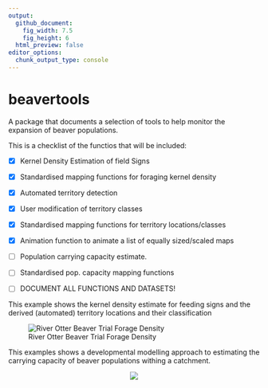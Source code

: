 ```yaml
---
output: 
  github_document:
    fig_width: 7.5
    fig_height: 6
  html_preview: false
editor_options: 
  chunk_output_type: console
---
```


# beavertools


A package that documents a selection of tools to help monitor the expansion of beaver populations.

This is a checklist of the functios that will be included:

- [x] Kernel Density Estimation of field Signs

- [x] Standardised mapping functions for foraging kernel density 

- [x] Automated territory detection

- [x] User modification of territory classes

- [x] Standardised mapping functions for territory locations/classes 

- [x] Animation function to animate a list of equally sized/scaled maps

- [ ] Population carrying capacity estimate.

- [ ] Standardised pop. capacity mapping functions

- [ ] DOCUMENT ALL FUNCTIONS AND DATASETS!


This example shows the kernel density estimate for feeding signs and the derived (automated) territory locations and their classification

![River Otter Beaver Trial Forage Density](man/figures/Otter_comb_test1.gif)


This examples shows a developmental modelling approach to estimating the carrying capacity of beaver populations withing a catchment.


<p align="center">
  <img src="man/figures/Terr_Cap_ani_test4.gif" />
</p>
